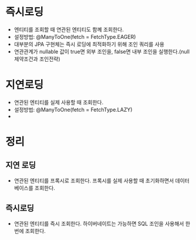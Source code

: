 # 즉시로딩
- 엔티티를 조회할 때 연관된 엔티티도 함꼐 조회한다.
- 설정방법: @ManyToOne(fetch = FetchType.EAGER)
- 대부분의 JPA 구현체는 즉시 로딩에 최적화하기 위해 조인 쿼리를 사용
- 연관관계가 nullable 값이 true면 외부 조인을, false면 내부 조인을 실행한다.(null 제약조건과 조인전략)

# 지연로딩
- 연관된 엔티티를 실제 사용할 때 조회한다.
- 설정방법: @ManyToOne(fetch = FetchType.LAZY)
- 

# 정리

## 지연 로딩
- 연관된 엔티티를 프록시로 조회한다. 프록시를 실제 사용할 때 초기화하면서 데이터베이스를 조회한다.

## 즉시로딩
- 연관된 엔티티를 즉시 조회한다. 하이버네이트는 가능하면 SQL 조인을 사용해서 한 번에 조회한다.

